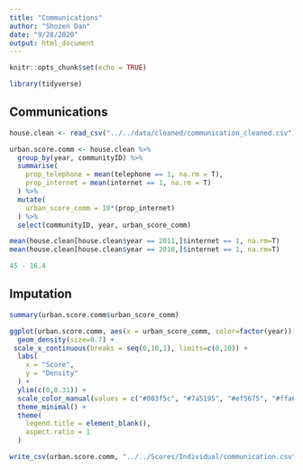 ```yaml
---
title: "Communications"
author: "Shozen Dan"
date: "9/28/2020"
output: html_document
---
```


```r
knitr::opts_chunk$set(echo = TRUE)
```

```r
library(tidyverse)
```

## Communications
```r
house.clean <- read_csv("../../data/cleaned/communication_cleaned.csv")
```

```r
urban.score.comm <- house.clean %>% 
  group_by(year, communityID) %>% 
  summarise(
    prop_telephone = mean(telephone == 1, na.rm = T),
    prop_internet = mean(internet == 1, na.rm = T)
  ) %>% 
  mutate(
    urban_score_comm = 10*(prop_internet)
  ) %>% 
  select(communityID, year, urban_score_comm)

mean(house.clean[house.clean$year == 2011,]$internet == 1, na.rm=T)
mean(house.clean[house.clean$year == 2018,]$internet == 1, na.rm=T)

45 - 16.4
```

## Imputation
```r
summary(urban.score.comm$urban_score_comm)
```

```r
ggplot(urban.score.comm, aes(x = urban_score_comm, color=factor(year))) + 
  geom_density(size=0.7) + 
 scale_x_continuous(breaks = seq(0,10,1), limits=c(0,10)) +
  labs(
    x = "Score",
    y = "Density"
  ) + 
  ylim(c(0,0.31)) +
  scale_color_manual(values = c("#003f5c", "#7a5195", "#ef5675", "#ffa600")) +
  theme_minimal() + 
  theme(
    legend.title = element_blank(),
    aspect.ratio = 1
  )
```
```r
write_csv(urban.score.comm, "../../Scores/Individual/communication.csv")
```



